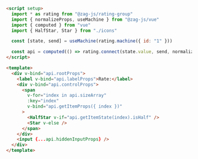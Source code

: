 ```md
<script setup>
  import * as rating from "@zag-js/rating-group"
  import { normalizeProps, useMachine } from "@zag-js/vue"
  import { computed } from "vue"
  import { HalfStar, Star } from "./icons"

  const [state, send] = useMachine(rating.machine({ id: "1" }))

  const api = computed(() => rating.connect(state.value, send, normalizeProps))
</script>

<template>
  <div v-bind="api.rootProps">
    <label v-bind="api.labelProps">Rate:</label>
    <div v-bind="api.controlProps">
      <span
        v-for="index in api.sizeArray"
        :key="index"
        v-bind="api.getItemProps({ index })"
      >
        <HalfStar v-if="api.getItemState(index).isHalf" />
        <Star v-else />
      </span>
    </div>
    <input {...api.hiddenInputProps} />
  </div>
</template>
```
